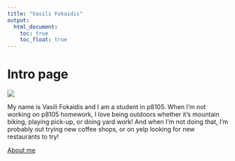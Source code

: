 ```yaml
---
title: "Vasili Fokaidis"
output: 
  html_document:
    toc: true
    toc_float: true
---
```


# Intro page

![](images/profile.jpg)

My name is Vasili Fokaidis and I am a student in p8105. When I'm not working on p8105 homework, I love being outdoors whether it's mountain biking, playing pick-up, or doing yard work! And when I'm not doing that, I'm probably out trying new coffee shops, or on yelp looking for new restaurants to try!

[About me](about.Rmd)